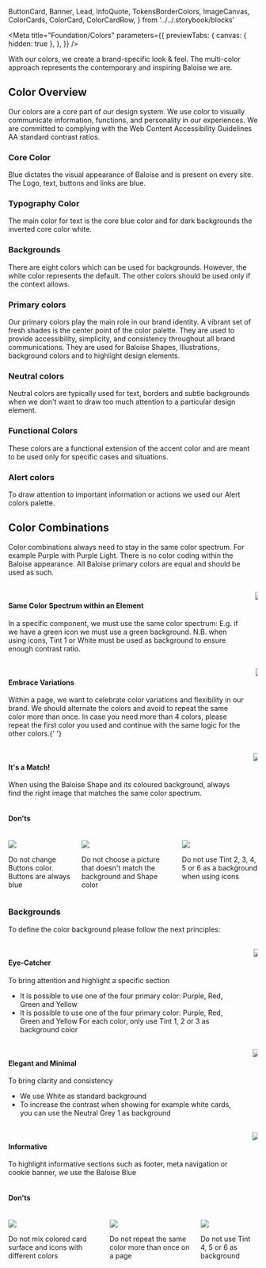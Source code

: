   ButtonCard,
  Banner,
  Lead,
  InfoQuote,
  TokensBorderColors,
  ImageCanvas,
  ColorCards,
  ColorCard,
  ColorCardRow,
} from '../../.storybook/blocks'

<Meta
  title="Foundation/Colors"
  parameters={{
    previewTabs: {
      canvas: { hidden: true },
    },
  }}
/>

<Banner label="Colors" section="Foundation" color="primary" />

<Lead>
  With our colors, we create a brand-specific look & feel. The multi-color approach represents the contemporary and
  inspiring Baloise we are.
</Lead>

## Color Overview

Our colors are a core part of our design system. We use color to visually communicate information, functions, and personality in our experiences.
We are committed to complying with the Web Content Accessibility Guidelines AA standard contrast ratios.

### Core Color

Blue dictates the visual appearance of Baloise and is present on every site. The Logo, text, buttons and links are blue.

<ColorCards>
  <ColorCard background color="primary" />
</ColorCards>

### Typography Color

The main color for text is the core blue color and for dark backgrounds the inverted core color white.

<ColorCards>
  <ColorCard background color="primary" />
  <ColorCard background color="white" />
</ColorCards>

### Backgrounds

There are eight colors which can be used for backgrounds.
However, the white color represents the default. The other colors should be used only if the context allows.

<ColorCards>
  <ColorCard background color="white" />
    <ColorCard background color="grey-1" />
    <ColorCard background color="grey-3" />
    <ColorCard background color="primary" />
    <ColorCard background color="green" />
    <ColorCard background color="purple" />
    <ColorCard background color="red" />
    <ColorCard background color="yellow" />
</ColorCards>

### Primary colors

Our primary colors play the main role in our brand identity. A vibrant set of fresh shades is the center point of the color palette. They are used to provide accessibility, simplicity, and consistency throughout all brand communications. They are used for Baloise Shapes, Illustrations, background colors and to highlight design elements.

<ColorCardRow color="green" />
<ColorCardRow color="purple" />
<ColorCardRow color="red" />
<ColorCardRow color="yellow" />

### Neutral colors

Neutral colors are typically used for text, borders and subtle backgrounds when we don't want to draw too much attention to a particular design element.

<ColorCardRow color="grey" />

### Functional Colors

These colors are a functional extension of the accent color and are meant to be used only for specific cases and situations.

<ColorCardRow color="blue" />
<ColorCardRow color="light-blue" />

### Alert colors

To draw attention to important information or actions we used our Alert colors palette.

<ColorCardRow color="info" />
<ColorCardRow color="success" />
<ColorCardRow color="warning" />
<ColorCardRow color="danger" />

## Color Combinations

Color combinations always need to stay in the same color spectrum. For example Purple with Purple Light. There is no color coding within the Baloise appearance. All Baloise primary colors are equal and should be
used as such.


<br />
<div class="sb-unstyled columns">
  <div class="column is-4">
    <h4 class="title is-size-medium m-none">Same Color Spectrum within an Element</h4>
    <p>
      In a specific component, we must use the same color spectrum: E.g. if we have a green icon we must use a green
      background. N.B. when using icons, Tint 1 or White must be used as background to ensure enough contrast ratio.
    </p>
  </div>
  <div class="column is-8">
    <img src={ColorCombinations} />
  </div>
</div>

<br />
<div class="sb-unstyled columns">
  <div class="column is-4">
    <h4 class="title is-size-medium m-none">Embrace Variations</h4>
    <p>
      Within a page, we want to celebrate color variations and flexibility in our brand. We should alternate the colors
      and avoid to repeat the same color more than once. In case you need more than 4 colors, please repeat the first
      color you used and continue with the same logic for the other colors.{' '}
    </p>
  </div>
  <div class="column is-8">
    <img src={ColorCombinations2} />
  </div>
</div>

<br />
<div class="sb-unstyled columns">
  <div class="column is-4">
    <h4 class="title is-size-medium m-none">It's a Match!</h4>
    <p>
      When using the Baloise Shape and its coloured background, always find the right image that matches the same color
      spectrum.
    </p>
  </div>
  <div class="column is-8">
    <img src={ColorCombinations3} />
  </div>
</div>

#### Don'ts


<br />
<div class="sb-unstyled columns">
  <div class="column is-4">
    <img src={ColorCombinations4} />
    <p>Do not change Buttons color. Buttons are always blue</p>
  </div>
  <div class="column is-4">
    <img src={ColorCombinations5} />
    <p>Do not choose a picture that doesn't match the background and Shape color</p>
  </div>
  <div class="column is-4">
    <img src={ColorCombinations6} />
    <p>Do not use Tint 2, 3, 4, 5 or 6 as a background when using icons</p>
  </div>
</div>

### Backgrounds

To define the color background please follow the next principles:


<br />
<div class="sb-unstyled columns">
  <div class="column is-4">
    <h4 class="title is-size-medium m-none">Eye-Catcher</h4>
    <p>
      To bring attention and highlight a specific section
      <ul>
        <li>It is possible to use one of the four primary color: Purple, Red, Green and Yellow</li>
        <li>
          It is possible to use one of the four primary color: Purple, Red, Green and Yellow For each color, only use
          Tint 1, 2 or 3 as background color
        </li>
      </ul>
    </p>
  </div>
  <div class="column is-8">
    <img src={Backgrounds1} />
  </div>
</div>

<br />
<div class="sb-unstyled columns">
  <div class="column is-4">
    <h4 class="title is-size-medium m-none">Elegant and Minimal</h4>
    <p>
      To bring clarity and consistency
      <ul>
        <li>We use White as standard background</li>
        <li>
          To increase the contrast when showing for example white cards, you can use the Neutral Grey 1 as background
        </li>
      </ul>
    </p>
  </div>
  <div class="column is-8">
    <img src={Backgrounds2} />
  </div>
</div>

<br />
<div class="sb-unstyled columns">
  <div class="column is-4">
    <h4 class="title is-size-medium m-none">Informative</h4>
    <p>To highlight informative sections such as footer, meta navigation or cookie banner, we use the Baloise Blue</p>
  </div>
  <div class="column is-8">
    <img src={Backgrounds3} />
  </div>
</div>

#### Don'ts


<br />
<div class="sb-unstyled columns">
  <div class="column is-4">
    <img src={Backgrounds4} />
    <p>Do not mix colored card surface and icons with different colors</p>
  </div>
  <div class="column is-4">
    <img src={Backgrounds5} />
    <p>Do not repeat the same color more than once on a page</p>
  </div>
  <div class="column is-4">
    <img src={Backgrounds6} />
    <p>Do not use Tint 4, 5 or 6 as background</p>
  </div>
</div>
